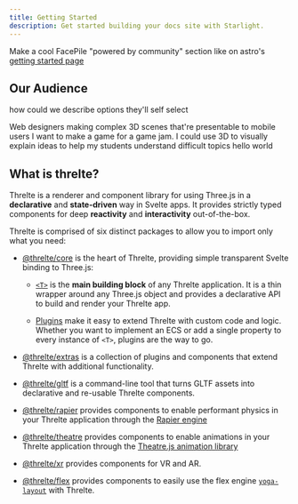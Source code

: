 ```yaml
---
title: Getting Started
description: Get started building your docs site with Starlight.
---
```



Make a cool FacePile "powered by community" section like on astro's [getting started page](https://docs.astro.build/en/getting-started/)

## Our Audience

how could we describe options they'll self select

<CardGrid stagger>
  <Card
    title="3D Web scrollers"
    icon="pencil"
  >
    Web designers making complex 3D scenes that're presentable to mobile users
  </Card>
  <Card
    title="Game Devs"
    icon="add-document"
  >
    I want to make a game for a game jam.
  </Card>
  <Card
    title="Educational content creators"
    icon="setting"
  >
    I could use 3D to visually explain ideas to help my students understand difficult topics
  </Card>
  <Card
    title="Other?"
    icon="open-book"
  >
    hello world
  </Card>
</CardGrid>

## What is threlte?

Threlte is a renderer and component library for using Three.js in a **declarative** and **state-driven** way in Svelte apps. It provides strictly typed components for deep **reactivity** and **interactivity** out-of-the-box.

Threlte is comprised of six distinct packages to allow you to import only what you need:

- [@threlte/core](/docs/reference/core/getting-started) is the heart of Threlte, providing simple transparent Svelte binding to Three.js:

  - [`<T>`](/docs/reference/core/t) is the **main building block** of any Threlte application. It is a thin wrapper around any Three.js
    object and provides a declarative API to build and render your Threlte app.

  - [Plugins](/docs/learn/advanced/plugins) make it easy to extend Threlte with custom code and logic. Whether you want to implement an ECS or add a single property to every instance of `<T>`, plugins are the way to go.

- [@threlte/extras](/docs/reference/extras/getting-started) is a collection of plugins and components that extend Threlte with additional functionality.

- [@threlte/gltf](/docs/reference/gltf/getting-started) is a command-line tool that turns GLTF assets into declarative and re-usable Threlte components.

- [@threlte/rapier](/docs/reference/rapier/getting-started) provides components to enable performant physics in your Threlte application through the [Rapier engine](https://rapier.rs/)

- [@threlte/theatre](/docs/reference/theatre/getting-started) provides components to enable animations in your Threlte application through the [Theatre.js animation library](https://www.theatrejs.com/)

- [@threlte/xr](/docs/reference/xr/getting-started) provides components for VR and AR.

- [@threlte/flex](/docs/reference/flex/getting-started) provides components to easily use the flex engine [`yoga-layout`](https://yogalayout.com/) with Threlte.
